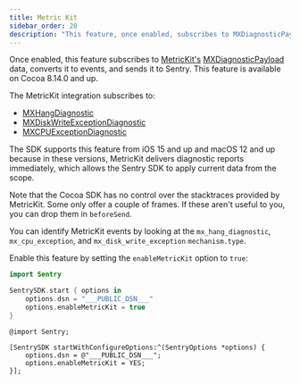 ```yaml
---
title: Metric Kit
sidebar_order: 20
description: "This feature, once enabled, subscribes to MXDiagnosticPayload data of MetricKit and it to Sentry."
---
```


Once enabled, this feature subscribes to [MetricKit's](https://developer.apple.com/documentation/metrickit) [MXDiagnosticPayload](https://developer.apple.com/documentation/metrickit/mxdiagnosticpayload) data, converts it to events, and sends it to Sentry. This feature is available on Cocoa 8.14.0 and up.

The MetricKit integration subscribes to:

- [MXHangDiagnostic](https://developer.apple.com/documentation/metrickit/mxhangdiagnostic)
- [MXDiskWriteExceptionDiagnostic](https://developer.apple.com/documentation/metrickit/mxdiskwriteexceptiondiagnostic)
- [MXCPUExceptionDiagnostic](https://developer.apple.com/documentation/metrickit/mxcpuexceptiondiagnostic)

The SDK supports this feature from iOS 15 and up and macOS 12 and up because in these versions, MetricKit delivers diagnostic reports immediately, which allows the Sentry SDK to apply current data from the scope.

Note that the Cocoa SDK has no control over the stacktraces provided by MetricKit. Some only offer a couple of frames. If these aren't useful to you, you can drop them in <PlatformLink to="/configuration/filtering/#filtering-error-events/">`beforeSend`</PlatformLink>. 

You can identify MetricKit events by looking at the `mx_hang_diagnostic`, `mx_cpu_exception`, and `mx_disk_write_exception` `mechanism.type`.

Enable this feature by setting the `enableMetricKit` option to `true`:

<SignInNote />

```swift {tabTitle:Swift}
import Sentry

SentrySDK.start { options in
    options.dsn = "___PUBLIC_DSN___"
    options.enableMetricKit = true
}
```

```objc {tabTitle:Objective-C}
@import Sentry;

[SentrySDK startWithConfigureOptions:^(SentryOptions *options) {
    options.dsn = @"___PUBLIC_DSN___";
    options.enableMetricKit = YES;
}];
```
